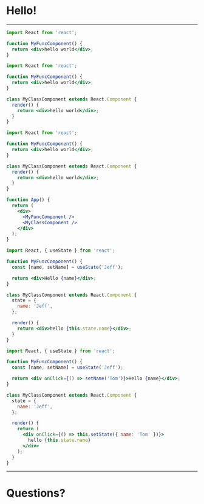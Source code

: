 

# Hello!

---

<CodeSurfer>

```jsx title="React has two types of components" subtitle="Functional components"
import React from 'react';

function MyFuncComponent() {
  return <div>hello world</div>;
}
```

```jsx title="React has two types of components" subtitle="Class components"
import React from 'react';

function MyFuncComponent() {
  return <div>hello world</div>;
}

class MyClassComponent extends React.Component {
  render() {
    return <div>hello world</div>;
  }
}
```

```jsx title="Both types of components are rendered the same way"
import React from 'react';

function MyFuncComponent() {
  return <div>hello world</div>;
}

class MyClassComponent extends React.Component {
  render() {
    return <div>hello world</div>;
  }
}

function App() {
  return (
    <div>
      <MyFuncComponent />
      <MyClassComponent />
    </div>
  );
}
```

```jsx title="Both types of components can use state" subtitle="State data is generally data that will change throughout the life of the component"
import React, { useState } from 'react';

function MyFuncComponent() {
  const [name, setName] = useState('Jeff');

  return <div>Hello {name}</div>;
}

class MyClassComponent extends React.Component {
  state = {
    name: 'Jeff',
  };

  render() {
    return <div>hello {this.state.name}</div>;
  }
}
```

```jsx title="State values can be changed in response to event in the component like clicks" subtitle="When state changes, React will automatically update the component, updating the relevant parts of the DOM"
import React, { useState } from 'react';

function MyFuncComponent() {
  const [name, setName] = useState('Jeff');

  return <div onClick={() => setName('Tom')}>Hello {name}</div>;
}

class MyClassComponent extends React.Component {
  state = {
    name: 'Jeff',
  };

  render() {
    return (
      <div onClick={() => this.setState({ name: 'Tom' })}>
        hello {this.state.name}
      </div>
    );
  }
}
```

</CodeSurfer>

---

# Questions?

